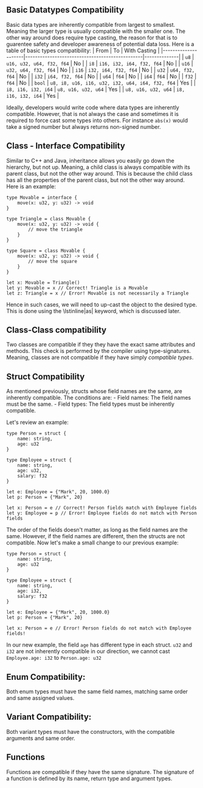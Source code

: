 ## Basic Datatypes Compatibility
Basic data types are inherently compatible from largest to smallest. Meaning the larger type is usually compatible with the smaller one. The other way around does require type casting, the reason for that is to guarentee safety and developer awareness of potential data loss. Here is a table of basic types compatibility:
| From                | To                                             | With Casting |
|---------------------|------------------------------------------------|--------------|
| `u8`                | `u16, u32, u64, f32, f64`                      | No           |
| `i8`                | `i16, i32, i64, f32, f64`                      | No           |
| `u16`               | `u32, u64, f32, f64`                           | No           |
| `i16`               | `i32, i64, f32, f64`                           | No           |
| `u32`               | `u64, f32, f64`                                | No           |
| `i32`               | `i64, f32, f64`                                | No           |
| `u64`               | `f64`                                          | No           |
| `i64`               | `f64`                                          | No           |
| `f32`               | `f64`                                          | No           |
| `bool`              | `u8, i8, u16, i16, u32, i32, u64, i64, f32, f64` | Yes         |
| `i8, i16, i32, i64` | `u8, u16, u32, u64`                            | Yes          |
| `u8, u16, u32, u64` | `i8, i16, i32, i64`                            | Yes          |


Ideally, developers would write code where data types are inherently compatible. However, that is not always the case and sometimes it is required to force cast some types into others. For instance `abs(x)` would take a signed number but always returns non-signed number.

## Class - Interface Compatibility
Similar to C++ and Java, inheritance allows you easily go down the hierarchy, but not up. Meaning, a child class is always compatible with its parent class, but not the other way around. This is because the child class has all the properties of the parent class, but not the other way around. Here is an example:

```tc
type Movable = interface {
    move(x: u32, y: u32) -> void
}

type Triangle = class Movable {
    move(x: u32, y: u32) -> void {
        // move the triangle
    }
}

type Square = class Movable {
    move(x: u32, y: u32) -> void {
        // move the square
    }
}

let x: Movable = Triangle()
let y: Movable = x // Correct! Triangle is a Movable
let z: Triangle = x // Error! Movable is not necessarily a Triangle
```

Hence in such cases, we will need to up-cast the object to the desired type. This is done using the \lstinline|as| keyword, which is discussed later.

## Class-Class compatibility
Two classes are compatible if they they have the exact same attributes and methods. This check is performed by the compiler using type-signatures. Meaning, classes are not compatible if they have simply *compatible types*.

## Struct Compatibility
As mentioned previously, structs whose field names are the same, are inherently compatible. The conditions are:
    - Field names: The field names must be the same.
    - Field types: The field types must be inherently compatible.


Let's review an example:
```tc
type Person = struct {
    name: string,
    age: u32
}

type Employee = struct {
    name: string,
    age: u32,
    salary: f32
}

let e: Employee = {"Mark", 20, 1000.0}
let p: Person = {"Mark", 20}

let x: Person = e // Correct! Person fields match with Employee fields
let y: Employee = p // Error! Employee fields do not match with Person fields
```

The order of the fields doesn't matter, as long as the field names are the same. However, if the field names are different, then the structs are not compatible. Now let's make a small change to our previous example:
```tc
type Person = struct {
    name: string,
    age: u32
}

type Employee = struct {
    name: string,
    age: i32,
    salary: f32
}

let e: Employee = {"Mark", 20, 1000.0}
let p: Person = {"Mark", 20}

let x: Person = e // Error! Person fields do not match with Employee fields!
```

In our new example, the field `age` has different type in each struct. `u32` and `i32` are not inherently compatible in our direction, we cannot cast `Employee.age: i32` to `Person.age: u32`

## Enum Compatibility:
Both enum types must have the same field names, matching same order and same assigned values.

## Variant Compatibility:
Both variant types must have the constructors, with the compatible arguments and same order.

## Functions
Functions are compatible if they have the same signature. The signature of a function is defined by its name, return type and argument types.
